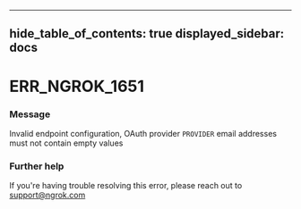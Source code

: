 

---
hide_table_of_contents: true
displayed_sidebar: docs
---


# ERR_NGROK_1651

### Message
Invalid endpoint configuration, OAuth provider `PROVIDER` email addresses must not contain empty values

<ErrorDetails error="err_ngrok_1651" />



### Further help
If you're having trouble resolving this error, please reach out to [support@ngrok.com](mailto:support@ngrok.com?subject=Help%20with%20ERR_NGROK_1651)

